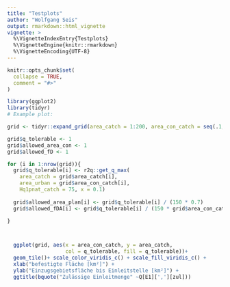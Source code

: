 ```yaml
---
title: "Testplots"
author: "Wolfgang Seis"
output: rmarkdown::html_vignette
vignette: >
  %\VignetteIndexEntry{Testplots}
  %\VignetteEngine{knitr::rmarkdown}
  %\VignetteEncoding{UTF-8}
---
```


```r
knitr::opts_chunk$set(
  collapse = TRUE,
  comment = "#>"
)
```
```r
library(ggplot2)
library(tidyr)
# Example plot:

grid <- tidyr::expand_grid(area_catch = 1:200, area_con_catch = seq(.1, 10, .1))

grid$q_tolerable <- 1
grid$allowed_area_con <- 1
grid$allowed_fD <- 1

for (i in 1:nrow(grid)){
  grid$q_tolerable[i] <- r2q::get_q_max(
    area_catch = grid$area_catch[i], 
    area_urban = grid$area_con_catch[i], 
    Hq1pnat_catch = 75, x = 0.1)
  
  grid$allowed_area_plan[i] <- grid$q_tolerable[i] / (150 * 0.7)
  grid$allowed_fDA[i] <- grid$q_tolerable[i] / (150 * grid$area_con_catch[i])

}



  ggplot(grid, aes(x = area_con_catch, y = area_catch, 
                   col = q_tolerable, fill = q_tolerable))+ 
  geom_tile()+ scale_color_viridis_c() + scale_fill_viridis_c() +
  xlab("befestigte Fläche [km²]") + 
  ylab("Einzugsgebietsfläche bis Einleitstelle [km²]") +
  ggtitle(bquote("Zulässige Einleitmenge" ~Q[E1][','][zul]))




```